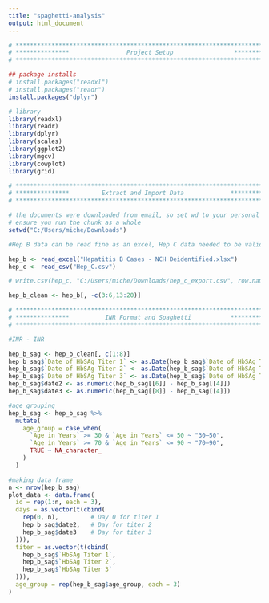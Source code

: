 ```yaml
---
title: "spaghetti-analysis"
output: html_document
---
```

```r
# **************************************************************************** #
# ***************                Project Setup                 *************** # 
# **************************************************************************** #

## package installs
# install.packages("readxl")
# install.packages("readr")
install.packages("dplyr")

# library
library(readxl)
library(readr)
library(dplyr)
library(scales)
library(ggplot2)
library(mgcv)
library(cowplot)
library(grid)

```


```r
# **************************************************************************** #
# ***************         Extract and Import Data             **************** #                  
# **************************************************************************** #

# the documents were downloaded from email, so set wd to your personal Downloads folder
# ensure you run the chunk as a whole
setwd("C:/Users/miche/Downloads")

#Hep B data can be read fine as an excel, Hep C data needed to be validated first: uploaded into Google Drive, then exported as .csv

hep_b <- read_excel("Hepatitis B Cases - NCH Deidentified.xlsx")
hep_c <- read_csv("Hep_C.csv")

# write.csv(hep_c, "C:/Users/miche/Downloads/hep_c_export.csv", row.names = FALSE)

hep_b_clean <- hep_b[, -c(3:6,13:20)]

```

```r
# **************************************************************************** #
# ***************          INR Format and Spaghetti           **************** #                  
# **************************************************************************** #

#INR - INR

hep_b_sag <- hep_b_clean[, c(1:8)]
hep_b_sag$`Date of HbSAg Titer 1` <- as.Date(hep_b_sag$`Date of HbSAg Titer 1`, format = "%Y-%m-%d")
hep_b_sag$`Date of HbSAg Titer 2` <- as.Date(hep_b_sag$`Date of HbSAg Titer 2`, format = "%Y-%m-%d")
hep_b_sag$`Date of HbSAg Titer 3` <- as.Date(hep_b_sag$`Date of HbSAg Titer 3`, format = "%Y-%m-%d")
hep_b_sag$date2 <- as.numeric(hep_b_sag[[6]] - hep_b_sag[[4]])
hep_b_sag$date3 <- as.numeric(hep_b_sag[[8]] - hep_b_sag[[4]])

#age grouping
hep_b_sag <- hep_b_sag %>%
  mutate(
    age_group = case_when(
      `Age in Years` >= 30 & `Age in Years` <= 50 ~ "30–50",
      `Age in Years` >= 70 & `Age in Years` <= 90 ~ "70–90",
      TRUE ~ NA_character_
    )
  )

#making data frame
n <- nrow(hep_b_sag)
plot_data <- data.frame(
  id = rep(1:n, each = 3),
  days = as.vector(t(cbind(
    rep(0, n),         # Day 0 for titer 1
    hep_b_sag$date2,   # Day for titer 2
    hep_b_sag$date3    # Day for titer 3
  ))),
  titer = as.vector(t(cbind(
    hep_b_sag$`HbSAg Titer 1`,
    hep_b_sag$`HbSAg Titer 2`,
    hep_b_sag$`HbSAg Titer 3`
  ))),
  age_group = rep(hep_b_sag$age_group, each = 3)
)


```
